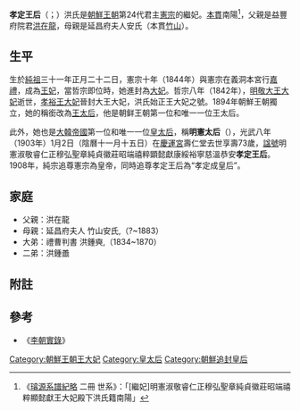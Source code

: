'''孝定王后'''（{{lang-ko|효정왕후}}；{{bd|1831年3月6日||1904年|1月2日|catIdx=Y}}）洪氏是[[朝鮮王朝|朝鮮王朝]]第24代君主[[朝鮮憲宗|憲宗]]的繼妃。[[祖籍|本貫]]南陽<ref>《[[璿源录|璿源系譜紀略]] 二冊 世系》：「[繼妃]明憲淑敬睿仁正穆弘聖章純貞徽莊昭端禧粹顯懿獻王大妃殿下洪氏籍南陽」</ref>，父親是益豐府院君[[洪在龍|洪在龍]]，母親是延昌府夫人安氏（本貫[[安城市_(韓國)|竹山]]）。

==生平==
生於[[朝鮮純祖|純祖]]三十一年正月二十二日，憲宗十年（1844年）與憲宗在義洞本宮行[[嘉禮|嘉禮]]，成為[[王妃|王妃]]，當哲宗即位時，她進封為[[大妃|大妃]]。哲宗八年（1842年），[[純元王后|明敬大王大妃]]逝世，[[神貞王后|孝裕王大妃]]晉封大王大妃，洪氏始正王大妃之號。1894年朝鮮王朝獨立，她的稱銜改為[[王太后|王太后]]，他是朝鲜王朝第一位和唯一一位王太后。

此外，她也是[[大韓帝國|大韓帝國]]第一位和唯一一位[[皇太后|皇太后]]，稱'''明憲太后'''（{{lang-ko|명헌태후}}），光武八年（1903年）1月2日（陰曆十一月十五日）在[[德壽宮|慶運宮]]壽仁堂去世享壽73歲，[[諡號|諡號]]明憲淑敬睿仁正穆弘聖章純貞徽莊昭端禧粹顕懿獻康綏裕寧慈溫恭安'''孝定王后'''。1908年，純宗追尊憲宗為皇帝，同時追尊孝定王后為“孝定成皇后”。

==家庭==
*父親：洪在龍
*母親：延昌府夫人 竹山安氏,（?~1883）
*大弟：禮曹判書 洪鍾奭,（1834~1870）
*二弟：洪鍾譱

==附註==
{{reflist}}

== 參考 ==
*《[[李朝實錄|李朝實錄]]》

{{李朝王后及大韓皇后}}

[[Category:朝鮮王朝王大妃|Category:朝鮮王朝王大妃]]
[[Category:皇太后|Category:皇太后]]
[[Category:朝鮮追封皇后|Category:朝鮮追封皇后]]